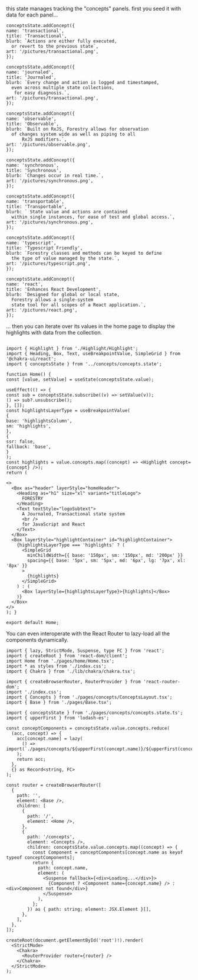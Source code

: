 this state manages tracking the "concepts" panels. first you seed it with data
for each panel...

```
conceptsState.addConcept({
name: 'transactional',
title: 'Transactional',
blurb: `Actions are either fully executed,
  or revert to the previous state`,
art: '/pictures/transactional.png',
});

conceptsState.addConcept({
name: 'journaled',
title: 'Journaled',
blurb: `Every change and action is logged and timestamped,
  even across multiple state collections,
   for easy diagnosis.`,
art: '/pictures/transactional.png',
});

conceptsState.addConcept({
name: 'observable',
title: 'Observable',
blurb: `Built on RxJS, Forestry allows for observation
  of changes system wide as well as piping to all
      RxJS modifiers.`,
art: '/pictures/observable.png',
});

conceptsState.addConcept({
name: 'synchronous',
title: 'Synchronous',
blurb: `Changes occur in real time.`,
art: '/pictures/synchronous.png',
});

conceptsState.addConcept({
name: 'transportable',
title: 'Transportable',
blurb: ` State value and actions are contained
  within single instances, for ease of test and global access.`,
art: '/pictures/synchronous.png',
});

conceptsState.addConcept({
name: 'typescript',
title: 'Typescript Friendly',
blurb: `Forestry classes and methods can be keyed to define
  the type of value managed by the state.`,
art: '/pictures/typescript.png',
});

conceptsState.addConcept({
name: 'react',
title: 'Enhances React Development',
blurb: `Designed for global or local state,
  Forestry allows a single-system
  state tool for all scopes of a React application.`,
art: '/pictures/react.png',
});

```

... then you can iterate over its values in the home page to display the highlights with data
from the collection.

```

import { Highlight } from './Highlight/Highlight';
import { Heading, Box, Text, useBreakpointValue, SimpleGrid } from '@chakra-ui/react';
import { conceptsState } from '../concepts/concepts.state';

function Home() {
const [value, setValue] = useState(conceptsState.value);

useEffect(() => {
const sub = conceptsState.subscribe((v) => setValue(v));
() => sub?.unsubscribe();
}, []);
const highlightsLayerType = useBreakpointValue(
{
base: 'highlightsColumn',
sm: 'highlights',
},
{
ssr: false,
fallback: 'base',
}
);
const highlights = value.concepts.map((concept) => <Highlight concept={concept} />);
return (

<>
  <Box as="header" layerStyle="homeHeader">
    <Heading as="h1" size="xl" variant="titleLogo">
      FORESTRY
    </Heading>
    <Text textStyle="logoSubtext">
      A Journaled, Transactional state system
      <br />
      for JavaScript and React
    </Text>
  </Box>
  <Box layerStyle="highlightContainer" id="highlightContainer">
    {highlightsLayerType === 'highlights' ? (
      <SimpleGrid
        minChildWidth={{ base: '150px', sm: '150px', md: '200px' }}
        spacing={{ base: '5px', sm: '5px', md: '6px', lg: '7px', xl: '8px' }}
      >
        {highlights}
      </SimpleGrid>
    ) : (
      <Box layerStyle={highlightsLayerType}>{highlights}</Box>
    )}
  </Box>
</>
); }

export default Home;
```

You can even interoperate with the React Router to lazy-load all the components dynamically.

```
import { lazy, StrictMode, Suspense, type FC } from 'react';
import { createRoot } from 'react-dom/client';
import Home from './pages/home/Home.tsx';
import * as styles from './index.css';
import { Chakra } from './lib/chakra/chakra.tsx';

import { createBrowserRouter, RouterProvider } from 'react-router-dom';
import './index.css';
import { Concepts } from './pages/concepts/ConceptsLayout.tsx';
import { Base } from './pages/Base.tsx';

import { conceptsState } from './pages/concepts/concepts.state.ts';
import { upperFirst } from 'lodash-es';

const conceptComponents = conceptsState.value.concepts.reduce(
  (acc, concept) => {
    acc[concept.name] = lazy(
      () => import(`./pages/concepts/${upperFirst(concept.name)}/${upperFirst(concept.name)}.tsx`)
    );
    return acc;
  },
  {} as Record<string, FC>
);

const router = createBrowserRouter([
  {
    path: '',
    element: <Base />,
    children: [
      {
        path: '/',
        element: <Home />,
      },
      {
        path: '/concepts',
        element: <Concepts />,
        children: conceptsState.value.concepts.map((concept) => {
          const Component = conceptComponents[concept.name as keyof typeof conceptComponents];
          return {
            path: concept.name,
            element: (
              <Suspense fallback={<div>Loading...</div>}>
                {Component ? <Component name={concept.name} /> : <div>Component not found</div>}
              </Suspense>
            ),
          };
        }) as { path: string; element: JSX.Element }[],
      },
    ],
  },
]);

createRoot(document.getElementById('root')!).render(
  <StrictMode>
    <Chakra>
      <RouterProvider router={router} />
    </Chakra>
  </StrictMode>
);
```
